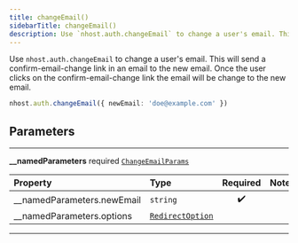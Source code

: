 ```yaml
---
title: changeEmail()
sidebarTitle: changeEmail()
description: Use `nhost.auth.changeEmail` to change a user's email. This will send a confirm-email-change link in an email to the new email. Once the user clicks on the confirm-email-change link the email will be change to the new email.
---
```


Use `nhost.auth.changeEmail` to change a user's email. This will send a confirm-email-change link in an email to the new email. Once the user clicks on the confirm-email-change link the email will be change to the new email.

```ts
nhost.auth.changeEmail({ newEmail: 'doe@example.com' })
```

## Parameters

---

**<span className="parameter-name">\_\_namedParameters</span>** <span className="optional-status">required</span> [`ChangeEmailParams`](/reference/docgen/javascript/auth/types/change-email-params)

| Property                                                                                                 | Type                                                                        | Required | Notes |
| :------------------------------------------------------------------------------------------------------- | :-------------------------------------------------------------------------- | :------: | :---- |
| <span className="parameter-name"><span className="light-grey">\_\_namedParameters.</span>newEmail</span> | <code>string</code>                                                         |    ✔️    |       |
| <span className="parameter-name"><span className="light-grey">\_\_namedParameters.</span>options</span>  | [`RedirectOption`](/reference/docgen/javascript/auth/types/redirect-option) |          |       |

---
